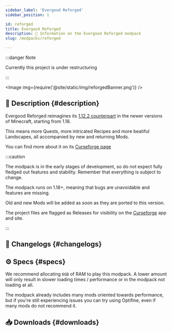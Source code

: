 ```yaml
---
sidebar_label: 'Evergood Reforged'
sidebar_position: 1

id: reforged
title: Evergood Reforged
description: 🌸 Information on the Evergood Reforged modpack
slug: /modpacks/reforged

---
```


:::danger Note

Currently this project is under restructuring

:::

<head>
    <meta content="Evergood Reforged" property="og:title" />
    <meta content="Evergood Team" property="og:site_name" />
    <meta content="🌸 Evergood Reforged reworks its 1.12.2 twin in 1.18, with new mods, complex recipes and quests" property="og:description" />
    <meta content="https://evergoodteam.github.io/docs/modpacks/reforged" property="og:url" />
    <meta content="https://evergoodteam.github.io/img/reforgedIcon.png" property="og:image" />
    <meta content="#d46efA" data-react-helmet="true" name="theme-color" />
    <meta name="twitter:card" content="app" />
</head>



<Image img={require('@site/static/img/reforgedBanner.png')} />

## 📑 Description {#description}

Evergood Reforged reimagines its [1.12.2 counterpart](./evergood.mdx) in the newer versions of Minecraft, starting from 1.18.

This means more Quests, more intricated Recipes and more beatiful Landscapes, all accompanied by new and returning Mods.

You can find more about it on its [Curseforge page](https://www.curseforge.com/minecraft/modpacks/evergoodreforged)

:::caution

The modpack is in the early stages of development, so do not expect fully fledged out features and stability. Remember that everything is subject to change.

The modpack runs on 1.18+, meaning that bugs are unavoidable and features are missing.

Old and new Mods will be added as soon as they are ported to this version.

The project files are flagged as Releases for visibility on the [Curseforge](https://www.curseforge.com/minecraft/modpacks/evergoodreforged) app and site.

:::

## 📰 Changelogs {#changelogs}

<Changelog project = "reforged" version= "0.1.1"></Changelog>

## ⚙️ Specs {#specs}

We recommend allocating `6GB` of RAM to play this modpack. A lower amount will only result in slower loading times / performance or in the modpack not loading at all.  

The modpack already includes many mods oriented towards performance, but if you're still experiencing issues you can try using Optifine, even if many mods do not recommend it.

## 📥 Downloads {#downloads}

<Download type = "modpacks" project = "evergoodreforged"></Download>